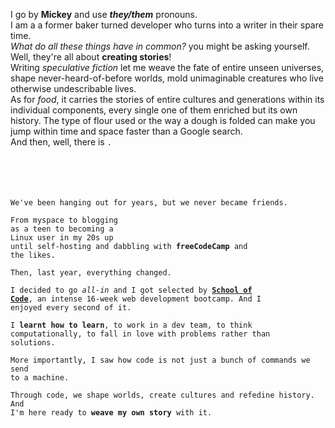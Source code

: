 ---
---


<article className='grid grid-cols-2 gap-x-10 text-justify'>

<section class='my-24 font-mono prose prose-xl prose-invert'>

I go by **Mickey** and use **_they/them_** pronouns.\
I am a a former <span className='text-neonp'>baker</span> turned <span className='text-neonp'>developer</span> who
turns into a <span className='text-neonp'>writer</span> in their spare time.\
 _What do all these things have in common?_ you might be asking yourself.\
 Well, they're all about **creating stories**!\
 Writing _speculative fiction_ let me weave the fate of entire unseen universes, shape
never-heard-of-before worlds, mold unimaginable creatures who live otherwise undescribable lives.\
 As for _food_, it carries the stories of entire cultures and generations within its individual
components, every single one of them enriched but its own history. The type of flour used or the
way a dough is folded can make you jump within time and space faster than a Google search.\
 And then, well, there is <Code code='code' className='text-neonp' inline/>.

</section>
<section class='my-24 font-mono prose prose-xl prose-invert'>

We've been hanging out for years, but we never became friends.\
From <span className='text-neonp font-bold'>myspace</span> to blogging as a teen to becoming a <span className='text-neonp font-bold'>Linux</span> user in my 20s up until self-hosting and dabbling with **freeCodeCamp** and the likes.\
Then, last year, everything changed.\
I decided to go _all-in_ and I got selected by [**School of Code**](https://www.schoolofcode.com/), an intense 16-week web development bootcamp. And I enjoyed every second of it.\
I **learnt how to learn**, to work in a dev team, to think computationally, to fall in love with problems rather than solutions.\
More importantly, I saw how code is not just a bunch of commands we send to a machine.\
Through code, we shape worlds, create cultures and refedine history. And I'm here ready to **weave my own story** with it.

</section>
</article>
